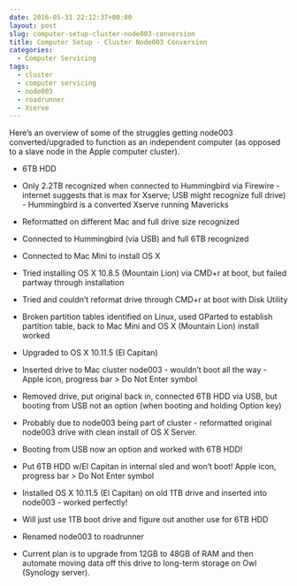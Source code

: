 ```yaml
---
date: 2016-05-31 22:12:37+00:00
layout: post
slug: computer-setup-cluster-node003-conversion
title: Computer Setup - Cluster Node003 Conversion
categories:
  - Computer Servicing
tags:
  - cluster
  - computer servicing
  - node003
  - roadrunner
  - Xserve
---
```


Here's an overview of some of the struggles getting node003 converted/upgraded to function as an independent computer (as opposed to a slave node in the Apple computer cluster).




    
  * 6TB HDD

    
  * Only 2.2TB recognized when connected to Hummingbird via Firewire - internet suggests that is max for Xserve; USB might recognize full drive) - Hummingbird is a converted Xserve running Mavericks

    
  * Reformatted on different Mac and full drive size recognized

    
  * Connected to Hummingbird (via USB) and full 6TB recognized

    
  * Connected to Mac Mini to install OS X

    
  * Tried installing OS X 10.8.5 (Mountain Lion) via CMD+r at boot, but failed partway through installation

    
  * Tried and couldn't reformat drive through CMD+r at boot with Disk Utility

    
  * Broken partition tables identified on Linux, used GParted to establish partition table, back to Mac Mini and OS X (Mountain Lion) install worked

    
  * Upgraded to OS X 10.11.5 (El Capitan)

    
  * Inserted drive to Mac cluster node003 - wouldn't boot all the way - Apple icon, progress bar > Do Not Enter symbol

    
  * Removed drive, put original back in, connected 6TB HDD via USB, but booting from USB not an option (when booting and holding Option key)

    
  * Probably due to node003 being part of cluster - reformatted original node003 drive with clean install of OS X Server.

    
  * Booting from USB now an option and worked with 6TB HDD!

    
  * Put 6TB HDD w/El Capitan in internal sled and won't boot! Apple icon, progress bar > Do Not Enter symbol

    
  * Installed OS X 10.11.5 (El Capitan) on old 1TB drive and inserted into node003 - worked perfectly!

    
  * Will just use 1TB boot drive and figure out another use for 6TB HDD

    
  * Renamed node003 to roadrunner

    
  * Current plan is to upgrade from 12GB to 48GB of RAM and then automate moving data off this drive to long-term storage on Owl (Synology server).


